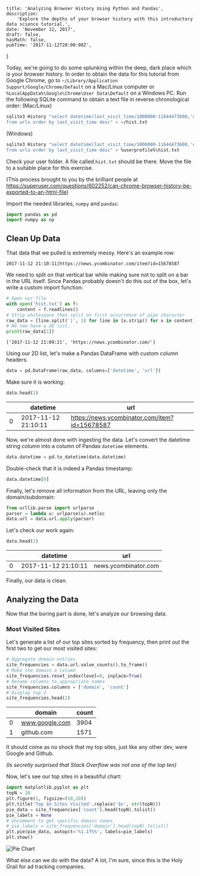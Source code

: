 	title: 'Analyzing Browser History Using Python and Pandas',
	description:
		'Explore the depths of your browser history with this introductory data science tutorial.',
	date: 'November 12, 2017',
	draft: false,
	hasMath: false,
	pubTime: '2017-11-12T20:00:00Z',
}

Today, we're going to do some splunking within the deep, dark place which is your browser history.
In order to obtain the data for this tutorial from Google Chrome, go to
`~/Library/Application Support/Google/Chrome/Default`
on a Mac/Linux computer or `%LocalAppData%\Google\Chrome\User Data\Default` on a Windows PC.
Run the following SQLite command to obtain a text file in reverse chronological order:
(Mac/Linux)

```bash
sqlite3 History "select datetime(last_visit_time/1000000-11644473600,'unixepoch'), url \
from urls order by last_visit_time desc" > ~/hist.txt
```

(Windows)

```bash
sqlite3 History "select datetime(last_visit_time/1000000-11644473600,'unixepoch'), url \
from urls order by last_visit_time desc" > %userprofile%\hist.txt
```

Check your user folder. A file called `hist.txt` should be there. Move the file to a suitable place for this exercise.

(This process brought to you by the brilliant people at <https://superuser.com/questions/602252/can-chrome-browser-history-be-exported-to-an-html-file>)

Import the needed libraries, `numpy` and `pandas`:

```python
import pandas as pd
import numpy as np
```

## Clean Up Data

That data that we pulled is extremely messy. Here's an example row:

```wiki
2017-11-12 21:10:11|https://news.ycombinator.com/item?id=15678587
```

We need to split on that vertical bar while making sure not to split on a bar in the URL itself.
Since Pandas probably doesn't do this out of the box, let's write a custom import function:

```python
# Open our file
with open('hist.txt') as f:
    content = f.readlines()
# Strip whitespace then split on first occurrence of pipe character
raw_data = [line.split('|', 1) for line in [x.strip() for x in content]]
# We now have a 2D list.
print(raw_data[1])
```

```wiki
['2017-11-12 21:09:21', 'https://news.ycombinator.com/']
```

Using our 2D list, let's make a Pandas DataFrame with custom column headers.

```python
data = pd.DataFrame(raw_data, columns=['datetime', 'url'])
```

Make sure it is working:

```python
data.head(1)
```

| &emsp; | datetime            | url                                           |
| ------ | ------------------- | --------------------------------------------- |
| 0      | 2017-11-12 21:10:11 | https://news.ycombinator.com/item?id=15678587 |

Now, we're almost done with ingesting the data. Let's convert the
datetime string column into a column of Pandas `datetime` elements.

```python
data.datetime = pd.to_datetime(data.datetime)
```

Double-check that it is indeed a Pandas timestamp:

```python
data.datetime[0]
```

Finally, let's remove all information from the URL, leaving only the domain/subdomain:

```python
from urllib.parse import urlparse
parser = lambda u: urlparse(u).netloc
data.url = data.url.apply(parser)
```

Let's check our work again:

```python
data.head(1)
```

| &emsp; | datetime            | url                  |
| ------ | ------------------- | -------------------- |
| 0      | 2017-11-12 21:10:11 | news.ycombinator.com |

Finally, our data is clean.

## Analyzing the Data

Now that the boring part is done, let's analyze our browsing data.

### Most Visited Sites

Let's generate a list of our top sites sorted by frequency, then print out the first two to get our most visited sites:

```python
# Aggregate domain entries
site_frequencies = data.url.value_counts().to_frame()
# Make the domain a column
site_frequencies.reset_index(level=0, inplace=True)
# Rename columns to appropriate names
site_frequencies.columns = ['domain', 'count']
# Display top 2
site_frequencies.head(2)
```

| &emsp; | domain         | count |
| ------ | -------------- | ----- |
| 0      | www.google.com | 3904  |
| 1      | github.com     | 1571  |

It should come as no shock that my top sites, just like any other dev, were Google and Github.

_(Is secretly surprised that Stack Overflow was not one of the top ten)_

Now, let's see our top sites in a beautiful chart:

```python
import matplotlib.pyplot as plt
topN = 20
plt.figure(1, figsize=(10,10))
plt.title('Top $n Sites Visited'.replace('$n', str(topN)))
pie_data = site_frequencies['count'].head(topN).tolist()
pie_labels = None
# Uncomment to get specific domain names
# pie_labels = site_frequencies['domain'].head(topN).tolist()
plt.pie(pie_data, autopct='%1.1f%%', labels=pie_labels)
plt.show()
```

![Pie Chart](/static/img/browser-hist-graph.jpg)

What else can we do with the data? A lot, I'm sure, since this is the Holy Grail for ad tracking companies.
